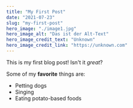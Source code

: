 ```yaml
---
title: "My First Post"
date: "2021-07-23"
slug: "my-first-post"
hero_image: "./image1.jpg"
hero_image_alt: "Das ist der Alt-Text"
hero_image_credit_text: "Unknown"
hero_image_credit_link: "https://unknown.com"
---
```


This is my first blog post! Isn't it *great*?

Some of my **favorite** things are:

* Petting dogs
* Singing
* Eating potato-based foods